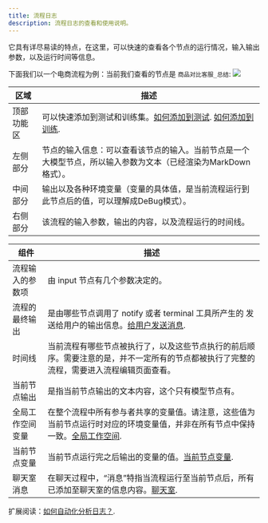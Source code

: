 ```yaml
---
title: 流程日志
description: 流程日志的查看和使用说明。
---
```


<Callout type="info" title="流程日志是本系统的一个亮点">
它具有详尽易读的特点，在这里，可以快速的查看各个节点的运行情况，输入输出参数，以及运行时间等信息。
</Callout>

下面我们以一个电商流程为例：当前我们查看的节点是 `商品对比客服_总结`:
![](./imgs/wf_log_demo.png)

| 区域 | 描述 |
|------|------|
| 顶部功能区 | 可以快速添加到测试和训练集。[如何添加到测试](TODO). [如何添加到训练](TODO). |
| 左侧部分 | 节点的输入信息：可以查看该节点的输入。当前节点是一个大模型节点，所以输入参数为文本（已经渲染为MarkDown格式）。 |
| 中间部分 | 输出以及各种环境变量（变量的具体值，是当前流程运行到此节点后的值，可以理解成DeBug模式）。 |
| 右侧部分 | 该流程的输入参数，输出的内容，以及流程运行的时间线。 |

| 组件 | 描述 |
|------|------|
| 流程输入的参数项 | 由 input 节点有几个参数决定的。 |
| 流程的最终输出 | 是由哪些节点调用了 notify 或者 terminal 工具所产生的 发送给用户的输出信息。[给用户发送消息](TODO). |
| 时间线 | 当前流程有哪些节点被执行了，以及这些节点执行的前后顺序。需要注意的是，并不一定所有的节点都被执行了完整的流程，需要进入流程编辑页面查看。 |
| 当前节点输出 | 是指当前节点输出的文本内容，这个只有模型节点有。 |
| 全局工作空间变量 | 在整个流程中所有参与者共享的变量值。请注意，这些值为当前节点运行时对应的环境变量值，并非在所有节点中保持一致。[全局工作空间](./concept#工作空间). |
| 当前节点变量 | 当前节点运行完之后输出的变量的值。[当前节点变量](./public/role_output_var). |
| 聊天室消息 | 在聊天过程中，“消息”特指当流程运行至当前节点后，所有已添加至聊天室的信息内容。[聊天室](./concept#聊天室). |

扩展阅读：[如何自动化分析日志？](TODO).